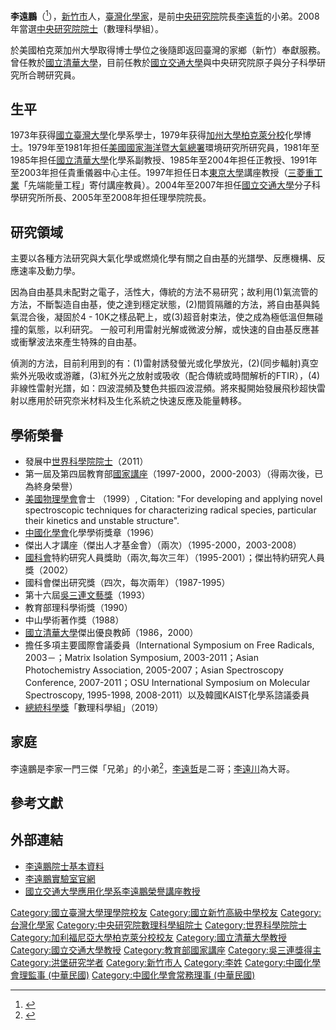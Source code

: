 {{Distinguish2|'''[[李鹏|李远芃]]'''}}
{{Infobox scientist
| name              = 李遠鵬<br>Yuan-Pern Lee
| image             = 
| image_size        = 
| birth_date        = {{birth year and age|1952}}
| birth_place       = {{ROC|臺灣省}}[[新竹市|新竹市]]
| Sex = 男
| nationality       = {{ROC}}
| fields            = [[物理化學|物理化學]]、[[雷射化學|雷射化學]]、[[光譜學|光譜學]]、自由基光譜學、動力學、動態學 
| workplaces        = [[國立清華大學|國立清華大學]] （1981年 ─ 2004年） <br> [[國立交通大學|國立交通大學]] （2004年 ─ 2021年） <br> [[國立陽明交通大學|國立陽明交通大學]] （2021年 ─ ）
| alma_mater        = [[新竹中學|新竹中學]] <br> [[國立臺灣大學|國立臺灣大學]] <br> [[加州大學柏克萊分校|加州大學柏克萊分校]]
| doctoral_advisor  = 
| awards            = [[吳三連文藝獎|吳三連文藝獎]] （1993年，第16屆） <br> [[美國物理學會|美國物理學會]]會士 （1999年） <br> [[中央研究院院士|中央研究院院士]] （2008年，第27屆） <br> [[世界科學院院士|世界科學院院士]] （2011年）
| spouse            = 
}}

'''李遠鵬'''（{{bd|1952年||||}}<ref>{{Cite web |url=http://www.tzefan.org.tw/c_index.html |title=李澤藩年表 |access-date=2014-04-29 |archive-date=2020-11-27 |archive-url=https://web.archive.org/web/20201127015110/http://www.tzefan.org.tw/c_index.html |dead-url=no }}</ref>），[[新竹市|新竹市]]人，[[臺灣|臺灣]][[化學家|化學家]]，是前[[中央研究院|中央研究院]]院長[[李遠哲|李遠哲]]的小弟。2008年當選[[中央研究院院士|中央研究院院士]]（數理科學組）。

於美國柏克萊加州大學取得博士學位之後隨即返回臺灣的家鄉（新竹）奉獻服務。曾任教於[[國立清華大學|國立清華大學]]，目前任教於[[國立交通大學|國立交通大學]]與中央研究院原子與分子科學研究所合聘研究員。

== 生平 ==
1973年获得[[國立臺灣大學|國立臺灣大學]]化學系學士，1979年获得[[加州大學柏克萊分校|加州大學柏克萊分校]]化學博士。1979年至1981年担任[[美國國家海洋暨大氣總署|美國國家海洋暨大氣總署]]環境研究所研究員，1981年至1985年担任[[國立清華大學|國立清華大學]]化學系副教授、1985年至2004年担任正教授、1991年至2003年担任貴重儀器中心主任。1997年担任日本[[東京大學|東京大學]]講座教授（[[三菱重工業|三菱重工業]]「先端能量工程」寄付講座教員）。2004年至2007年担任[[國立交通大學|國立交通大學]]分子科學研究所所長、2005年至2008年担任理學院院長。

== 研究領域 ==
主要以各種方法研究與大氣化學或燃燒化學有關之自由基的光譜學、反應機構、反應速率及動力學。

因為自由基具未配對之電子，活性大，傳統的方法不易研究；故利用(1)氣流管的方法，不斷製造自由基，使之達到穩定狀態，(2)間質隔離的方法，將自由基與鈍氣混合後，凝固於4 - 10K之樣品靶上，或(3)超音射束法，使之成為極低溫但無碰撞的氣態，以利研究。
一般可利用雷射光解或微波分解，或快速的自由基反應甚或衝擊波法來產生特殊的自由基。

偵測的方法，目前利用到的有：(1)雷射誘發螢光或化學放光，(2)(同步輻射)真空紫外光吸收或游離，(3)紅外光之放射或吸收（配合傳統或時間解析的FTIR），(4)非線性雷射光譜，如：四波混頻及雙色共振四波混頻。將來擬開始發展飛秒超快雷射以應用於研究奈米材料及生化系統之快速反應及能量轉移。

== 學術榮譽 ==
* 發展中[[世界科學院院士|世界科學院院士]]（2011）
* 第一屆及第四屆教育部[[國家講座|國家講座]]（1997-2000，2000-2003）（得兩次後，已為終身榮譽）
* [[美國物理學會|美國物理學會]]會士 （1999）, Citation: "For developing and applying novel spectroscopic techniques for characterizing radical species, particular their kinetics and unstable structure".
* [[中國化學會|中國化學會]]化學學術獎章（1996）
* 傑出人才講座（傑出人才基金會）（兩次）（1995-2000，2003-2008）
* [[國科會|國科會]]特約研究人員獎助（兩次,每次三年）（1995-2001）；傑出特約研究人員獎（2002）
* 國科會傑出研究獎（四次，每次兩年）（1987-1995）
* 第十六屆[[吳三連文藝獎|吳三連文藝獎]]（1993）
* 教育部理科學術獎（1990）
* 中山學術著作獎（1988）
* [[國立清華大學|國立清華大學]]傑出優良教師（1986，2000）
* 擔任多項主要國際會議委員（International Symposium on Free Radicals, 2003－；Matrix Isolation Symposium, 2003-2011；Asian Photochemistry Association, 2005-2007；Asian Spectroscopy Conference, 2007-2011；OSU International Symposium on Molecular Spectroscopy, 1995-1998, 2008-2011）以及韓國KAIST化學系諮議委員
* [[總統科學獎|總統科學獎]]「數理科學組」（2019）

== 家庭 ==
李遠鵬是李家一門三傑「兄弟」的小弟<ref>{{cite web|url=http://www.epochtimes.com/b5/8/4/19/n2088051.htm|title=李遠哲弟李遠鵬入圍 兄弟三人中研院士有望|publisher=大紀元|access-date=2014-04-27|archive-date=2019-06-08|archive-url=https://web.archive.org/web/20190608095206/http://www.epochtimes.com/b5/8/4/19/n2088051.htm|dead-url=no}}</ref>，[[李遠哲|李遠哲]]是二哥；[[李遠川|李遠川]]為大哥。

== 參考文獻 ==
{{Reflist}}

== 外部連結 ==
* [http://db1n.sinica.edu.tw/textdb/academicians/02.php?func=22&_op=?ID:M128&_session=v8Qt5UdO80Oxu811  李遠鵬院士基本資料]{{Dead link|date=2019年11月 |bot=InternetArchiveBot |fix-attempted=yes }}
* [http://ypl-lab.nctu.edu.tw/ 李遠鵬實驗室官網] {{Wayback|url=http://ypl-lab.nctu.edu.tw/ |date=20181118010011 }}
* [https://web.archive.org/web/20131206215540/http://www.ac.nctu.edu.tw/people/bio.php?PID=24 國立交通大學應用化學系李遠鵬榮譽講座教授]

{{中央研究院第二十七届院士}}
{{中國化學會第四十一屆理事會 (中華民國)}}
{{Authority control}}

{{DEFAULTSORT:L}}
[[Category:國立臺灣大學理學院校友|Category:國立臺灣大學理學院校友]]
[[Category:國立新竹高級中學校友|Category:國立新竹高級中學校友]]
[[Category:台灣化學家|Category:台灣化學家]]
[[Category:中央研究院數理科學組院士|Category:中央研究院數理科學組院士]]
[[Category:世界科學院院士|Category:世界科學院院士]]
[[Category:加利福尼亞大學柏克萊分校校友|Category:加利福尼亞大學柏克萊分校校友]]
[[Category:國立清華大學教授|Category:國立清華大學教授]]
[[Category:國立交通大學教授|Category:國立交通大學教授]]
[[Category:教育部國家講座|Category:教育部國家講座]]
[[Category:吳三連獎得主|Category:吳三連獎得主]]
[[Category:洪堡研究学者|Category:洪堡研究学者]]
[[Category:新竹市人|Category:新竹市人]]
[[Category:李姓|Category:李姓]]
[[Category:中國化學會理監事_(中華民國)|Category:中國化學會理監事 (中華民國)]]
[[Category:中國化學會常務理事_(中華民國)|Category:中國化學會常務理事 (中華民國)]]